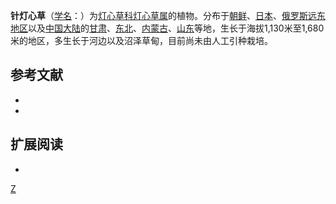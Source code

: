 {{Speciesbox 
| genus = Juncus
| species = wallichianus
| authority = Laharpe, 1827
}}

'''针灯心草'''（[[学名|学名]]：{{lang|la|''Juncus wallichianus''}}）为[[灯心草科|灯心草科]][[灯心草属|灯心草属]]的植物。分布于[[朝鲜|朝鲜]]、[[日本|日本]]、[[俄罗斯远东地区|俄罗斯远东地区]]以及[[中国大陆|中国大陆]]的[[甘肃|甘肃]]、[[中国东北地区|东北]]、[[内蒙古|内蒙古]]、[[山东|山东]]等地，生长于海拔1,130米至1,680米的地区，多生长于河边以及沼泽草甸，目前尚未由人工引种栽培。

== 参考文献 ==
<div class="references-small">
* {{cite web| url =http://www.bioinfo.cn/db05/KmzwSpecies.php?action=view&id=25193| title =针灯心草| work =《中国高等植物数据库全库》| publisher =中国科学院微生物研究所| author =昆明植物研究所| accessdate =2009-02-25| deadurl =yes| archiveurl =https://web.archive.org/web/20160305000523/http://www.bioinfo.cn/db05/KmzwSpecies.php?action=view&id=25193| archivedate =2016-03-05}}
* {{TaiBNET| zh=小叶灯心草 | id=201744 | binomial=Juncus wallichianus | authority=Laharpe, 1827 | var= | accessdate=2013-01-24}}
</div>
== 扩展阅读 ==
{{refbegin}}
* {{wikispecies-inline|Juncus wallichianus|针灯心草}}
{{refend}}
{{Taxonbar|from=Q15230961}}

[[Category:灯心草属|Z]]


{{植物小作品}}